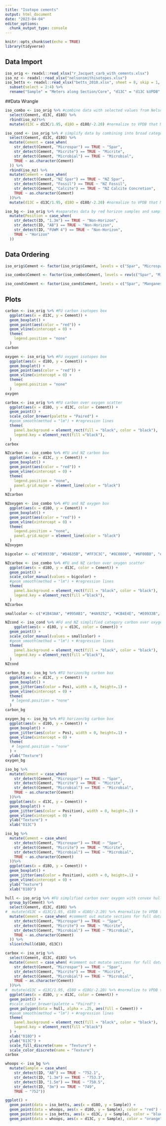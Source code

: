 ```yaml
---
title: "Isotope cements"
output: html_document
date: "2023-04-04"
editor_options: 
  chunk_output_type: console
---
```


```r
knitr::opts_chunk$set(echo = TRUE)
library(tidyverse)
```

## Data Import

```r
iso_orig <- readxl::read_xlsx("r_Jacquet_carb_with_cements.xlsx")
iso_nz <- readxl::read_xlsx("nelsonsmithisotopes.xlsx")
iso_betts <- readxl::read_xlsx("betts_2018.xlsx", sheet = 8, skip = 1, col_names = TRUE) %>%
  subset(select = 2:4) %>%
  rename("Sample" = "Meters along Section/Core", "d13C" = "d13C ‰VPDB", "d18O" = "d18O‰VPDB")
```

##Data Wrangle

```r
iso_combo <- iso_orig %>% #combine data with selected values from Nelson and Smith 1996
  select(Cement, d13C, d18O) %>%
  rbind(iso_nz)%>%
  mutate(d13C = d13C/1.95, d18O = d18O/-2.20) #normalize to VPDB that Marissa used
```

```r
iso_cond <- iso_orig %>% # simplify data by combining into broad categories
  select(Cement, d13C, d18O) %>%
  mutate(Cement = case_when(
    str_detect(Cement, "Microspar") == TRUE ~ "Spar",
    str_detect(Cement, "Micrite") == TRUE ~ "Micrite",
    str_detect(Cement, "Microbial") == TRUE ~ "Microbial",
    TRUE ~ as.character(Cement)
  )) %>%
  rbind(iso_nz) %>%
  mutate(Cement = case_when(
    str_detect(Cement, "NZ Spar") == TRUE ~ "NZ Spar",
    str_detect(Cement, "Fossil") == TRUE ~ "NZ Fossil",
    str_detect(Cement, "Calcite") == TRUE ~ "NZ Calcite Concretion",
    TRUE ~ as.character(Cement)
  ))%>%
  mutate(d13C = d13C/1.95, d18O = d18O/-2.20) #normalize to VPDB that Marissa used
```

```r
iso_bg <- iso_orig %>% #separates data by red horizon samples and samples above/below
  mutate(Position = case_when(
    str_detect(ID, "1.3m") == TRUE ~ "Non-Horizon",
    str_detect(ID, "AB") == TRUE ~ "Non-Horizon",
    str_detect(ID, "FUWM 4") == TRUE ~ "Non-Horizon",
    TRUE ~ "Horizon"
  ))
```


## Data Ordering

```r
iso_orig$Cement <- factor(iso_orig$Cement, levels = c("Spar", "Microspar", "Manganese", "Micrite", "Micrite (SSF)", "Micrite (spicule)", "Microbial", "Microbial (SSF)", "Laminar Microbial", "Laminar Microbial (Strom)", "Laminar Microbial (sponge)", "Laminar Calcrete"))
```

```r
iso_combo$Cement <- factor(iso_combo$Cement, levels = rev(c("Spar", "Microspar", "Manganese", "Micrite", "Micrite (SSF)", "Micrite (spicule)", "Microbial", "Microbial (SSF)", "Laminar Microbial", "Laminar Microbial (Strom)", "Laminar Microbial (sponge)", "Laminar Calcrete", "NZ Spar 1", "NZ Spar 2", "NZ Fossil 1", "NZ Fossil 2", "NZ Fossil 3", "NZ Calcite Concretion 1", "NZ Calcite Concretion 2", "NZ Bulk Skeletal", "NZ Bulk Micrite", "NZ Bulk Dolomicrite")))
```

```r
iso_cond$Cement <- factor(iso_cond$Cement, levels = c("Spar", "Manganese", "Micrite",  "Microbial", "Laminar Calcrete", "NZ Spar", "NZ Calcite Concretion", "NZ Bulk Micrite", "NZ Bulk Dolomicrite", "NZ Fossil", "NZ Bulk Skeletal"))
```

## Plots

```r
carbon <- iso_orig %>% #FU carbon isotopes box
  ggplot(aes(x = d13C, y = Cement)) +
  geom_boxplot() +
  geom_point(aes(color = "red")) +
  geom_vline(xintercept = 0) +
  theme(
    legend.position = "none"
  )
carbon
```

```r
oxygen <- iso_orig %>% #FU oxygen isotopes box
  ggplot(aes(x = d18O, y = Cement)) +
  geom_boxplot() +
  geom_point(aes(color = "red")) +
  geom_vline(xintercept = 0) +
  theme(
    legend.position = "none"
  )
oxygen
```

```r
carbox <- iso_orig %>% #FU carbon over oxygen scatter
  ggplot(aes(x = d18O, y = d13C, color = Cement)) +
  geom_point() +
  scale_color_brewer(palette = "Paired") +
  #geom_smooth(method = "lm") + #regression lines
  theme(
    panel.background = element_rect(fill = "black", color = "black"),
    legend.key = element_rect(fill ="black"),
  )
carbox
```

```r
NZcarbon <- iso_combo %>% #FU and NZ carbon box
  ggplot(aes(x = d13C, y = Cement)) +
  geom_boxplot() +
  geom_point(aes(color = "red")) +
  geom_vline(xintercept = 0) +
  theme(
    legend.position = "none",
    panel.grid.major = element_line(color = "black")
  )
NZcarbon
```

```r
NZoxygen <- iso_combo %>% #FU and NZ oxygen box
  ggplot(aes(x = d18O, y = Cement)) +
  geom_boxplot() +
  geom_point(aes(color = "red")) +
  geom_vline(xintercept = 0) +
  theme(
    legend.position = "none",
    panel.grid.major = element_line(color = "black")
  )
NZoxygen
```

```r
bigcolor <- c("#E0933B", "#D4635B", "#FF3C3C", "#8C0800", "#6F00B0", "#7CB000", "#3F8325", "#00BF32", "#5E63DD", "#0002CF", "#987A21", "#BE6000", "#5DEFE8", "#00FFF3", "#48FF7C", "#7CFF48", "#FFFB48", "#FFC948", "#A048FF", "#D248FF", "#FF48ED", "#FF4873")

NZcarbox <- iso_combo %>% #FU and NZ carbon over oxygen scatter
  ggplot(aes(x = d18O, y = d13C, color = Cement)) +
  geom_point() +
  scale_color_manual(values = bigcolor) +
  #geom_smooth(method = "lm") + #regression lines
  theme(
    panel.background = element_rect(fill = "black", color = "black"),
    legend.key = element_rect(fill ="black"),
  )
NZcarbox
```

```r
smallcolor <- c("#1B43AA", "#995AB1", "#4A9252", "#CB4E4E", "#E0933B", "#009AE4", "#16FFD1", "#ACD600", "#00F81B", "#F80000", "#FF4C16")

NZcond <- iso_cond %>% #FU and NZ simplified category carbon over oxygen scatter
    ggplot(aes(x = d18O, y = d13C, color = Cement)) +
  geom_point() +
  scale_color_manual(values = smallcolor) +
  #geom_smooth(method = "lm") + #regression lines
  theme(
    panel.background = element_rect(fill = "black", color = "black"),
    legend.key = element_rect(fill ="black"),
  )
NZcond
```

```r
carbon_bg <- iso_bg %>% #FU horizon/bg carbon box
  ggplot(aes(x = d13C, y = Cement)) +
  geom_boxplot() +
  geom_jitter(aes(color = Pos), width = 0, height=.1) +
  geom_vline(xintercept = 0) +
  theme(
   # legend.position = "none"
  )
carbon_bg
```

```r
oxygen_bg <- iso_bg %>% #FU horizon/bg carbon box
  ggplot(aes(x = d18O, y = Cement)) +
  geom_boxplot() +
  geom_jitter(aes(color = Pos), width = 0, height=.1) +
  geom_vline(xintercept = 0) +
  theme(
   # legend.position = "none"
  ) +
  ylab("Texture")
oxygen_bg
```

```r
iso_bg %>%
  mutate(Cement = case_when(
    str_detect(Cement, "Microspar") == TRUE ~ "Spar",
    str_detect(Cement, "Micrite") == TRUE ~ "Micrite",
    str_detect(Cement, "Microbial") == TRUE ~ "Microbial",
    TRUE ~ as.character(Cement)
  ))%>%
  ggplot(aes(x = d13C, y = Cement)) +
  geom_boxplot() +
  geom_jitter(aes(color = Position), width = 0, height=.1) +
  geom_vline(xintercept = 0) +
  ylab("Texture") +
  xlab("δ13C") 
```

```r
iso_bg %>%
  mutate(Cement = case_when(
    str_detect(Cement, "Microspar") == TRUE ~ "Spar",
    str_detect(Cement, "Micrite") == TRUE ~ "Micrite",
    str_detect(Cement, "Microbial") == TRUE ~ "Microbial",
    TRUE ~ as.character(Cement)
  ))%>%
  ggplot(aes(x = d18O, y = Cement)) +
  geom_boxplot() +
  geom_jitter(aes(color = Position), width = 0, height=.1) +
  geom_vline(xintercept = 0) +
  ylab("Texture")
  xlab("δ18O")
```

```r
hull <- iso_orig %>% #FU simplified carbon over oxygen with convex hull
  group_by(Cement) %>%
  select(Cement, d13C, d18O) %>%
#  mutate(d13C = d13C/1.95, d18O = d18O/-2.20) %>% #normalize to VPDB that Marissa used
  mutate(Cement = case_when( #comment out mutate sections for full data
    str_detect(Cement, "Microspar") == TRUE ~ "Spar",
    str_detect(Cement, "Micrite") == TRUE ~ "Micrite",
    str_detect(Cement, "Microbial") == TRUE ~ "Microbial",
    TRUE ~ as.character(Cement)
  )) %>%
  slice(chull(d18O, d13C))

carbox <- iso_orig %>%
  select(Cement, d13C, d18O) %>%
  mutate(Cement = case_when( #comment out mutate sections for full data
    str_detect(Cement, "Microspar") == TRUE ~ "Spar",
    str_detect(Cement, "Micrite") == TRUE ~ "Micrite",
    str_detect(Cement, "Microbial") == TRUE ~ "Microbial",
    TRUE ~ as.character(Cement)
  ))%>%
#  mutate(d13C = d13C/1.95, d18O = d18O/-2.20) %>% #normalize to VPDB that Marissa used 
  ggplot(aes(x = d18O, y = d13C, color = Cement)) +
  geom_point() +
  #scale_color_brewer(palette = "Paired") +
  geom_polygon(data = hull, alpha = .25, aes(fill = Cement)) +
  #geom_smooth(method = "lm") + #regression lines
  theme(
    panel.background = element_rect(fill = "black", color = "black"),
    legend.key = element_rect(fill ="black")
  ) +
  xlab("δ18O") +
  ylab("δ13C") +
  scale_fill_discrete(name = "Texture") +
  scale_color_discrete(name = "Texture")
carbox
```

```r
whoops <- iso_bg %>%
  mutate(Sample = case_when(
    str_detect(ID, "AB") == TRUE ~ "752.1",
    str_detect(ID, "1.3m") == TRUE ~ "753.3",
    str_detect(ID, "1.5m") == TRUE ~ "750.5",
    str_detect(ID, "3m") == TRUE ~ "749",
    TRUE ~ "752"))

ggplot() + 
  geom_point(data = iso_betts, aes(x = d18O, y = Sample)) +
  geom_point(data = whoops, aes(x = d18O, y = Sample), color = "red") +
  geom_point(data = iso_betts, aes(x = d13C, y = Sample), color = "blue") +
  geom_point(data = whoops, aes(x = d13C, y = Sample), color = "orange")

```